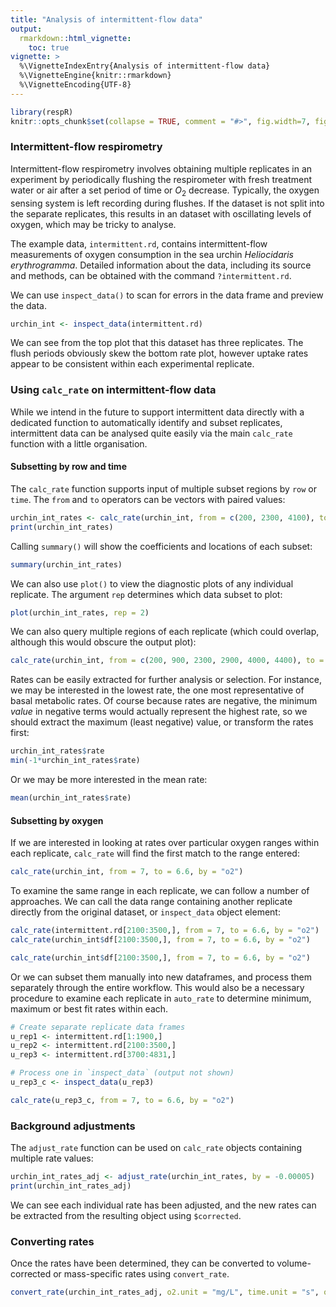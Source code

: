 ```yaml
---
title: "Analysis of intermittent-flow data"
output: 
  rmarkdown::html_vignette:
    toc: true
vignette: >
  %\VignetteIndexEntry{Analysis of intermittent-flow data}
  %\VignetteEngine{knitr::rmarkdown}
  %\VignetteEncoding{UTF-8}
---
```


```r
library(respR)
knitr::opts_chunk$set(collapse = TRUE, comment = "#>", fig.width=7, fig.height=7)
```

### Intermittent-flow respirometry

Intermittent-flow respirometry involves obtaining multiple replicates in an experiment by periodically flushing the respirometer with fresh treatment water or air after a set period of time or $O_2$ decrease. Typically, the oxygen sensing system is left recording during flushes. If the dataset is not split into the separate replicates, this results in an dataset with oscillating levels of oxygen, which may be tricky to analyse.  

The example data, `intermittent.rd`, contains intermittent-flow measurements of oxygen consumption in the sea urchin *Heliocidaris erythrogramma*. Detailed information about the data, including its source and methods, can be obtained with the command `?intermittent.rd`. 

We can use `inspect_data()` to scan for errors in the data frame and preview the data.

```r
urchin_int <- inspect_data(intermittent.rd)
```

We can see from the top plot that this dataset has three replicates. The flush periods obviously skew the bottom rate plot, however uptake rates appear to be consistent within each experimental replicate. 

### Using `calc_rate` on intermittent-flow data
While we intend in the future to support intermittent data directly with a dedicated function to automatically identify and subset replicates, intermittent data can be analysed quite easily via the main `calc_rate` function with a little organisation.

#### Subsetting by row and time
The `calc_rate` function supports input of multiple subset regions by `row` or `time`. The `from` and `to` operators can be vectors with paired values:

```r
urchin_int_rates <- calc_rate(urchin_int, from = c(200, 2300, 4100), to = c(1800, 3200, 4600), by = "time")
print(urchin_int_rates)
```

Calling `summary()` will show the coefficients and locations of each subset:
```r
summary(urchin_int_rates)
```

We can also use `plot()` to view the diagnostic plots of any individual replicate. The argument `rep` determines which data subset to plot:
```r
plot(urchin_int_rates, rep = 2)
```

We can also query multiple regions of each replicate (which could overlap, although this would obscure the output plot):
```r
calc_rate(urchin_int, from = c(200, 900, 2300, 2900, 4000, 4400), to = c(700, 1700, 2700, 3300, 4300, 4700), by = "time")
```



Rates can be easily extracted for further analysis or selection. For instance, we may be interested in the lowest rate, the one most representative of basal metabolic rates. Of course because rates are negative, the minimum *value* in negative terms would actually represent the highest rate, so we should extract the maximum (least negative) value, or transform the rates first: 
```r
urchin_int_rates$rate
min(-1*urchin_int_rates$rate)
```
Or we may be more interested in the mean rate:
```r
mean(urchin_int_rates$rate)

```


#### Subsetting by oxygen 
If we are interested in looking at rates over particular oxygen ranges within each replicate, `calc_rate` will find the first match to the range entered:
```r
calc_rate(urchin_int, from = 7, to = 6.6, by = "o2")
```

To examine the same range in each replicate, we can follow a number of approaches. We can call the data range containing another replicate directly from the original dataset, or `inspect_data` object element:

```r
calc_rate(intermittent.rd[2100:3500,], from = 7, to = 6.6, by = "o2")
calc_rate(urchin_int$df[2100:3500,], from = 7, to = 6.6, by = "o2")
```
```r
calc_rate(urchin_int$df[2100:3500,], from = 7, to = 6.6, by = "o2")
```

Or we can subset them manually into new dataframes, and process them separately through the entire workflow. This would also be a necessary procedure to examine each replicate in `auto_rate` to determine minimum, maximum or best fit rates within each. 
```r
# Create separate replicate data frames
u_rep1 <- intermittent.rd[1:1900,]
u_rep2 <- intermittent.rd[2100:3500,]
u_rep3 <- intermittent.rd[3700:4831,]

# Process one in `inspect_data` (output not shown)
u_rep3_c <- inspect_data(u_rep3)
```
```r
calc_rate(u_rep3_c, from = 7, to = 6.6, by = "o2")
```

### Background adjustments
The `adjust_rate` function can be used on `calc_rate` objects containing multiple rate values:
```r
urchin_int_rates_adj <- adjust_rate(urchin_int_rates, by = -0.00005)
print(urchin_int_rates_adj)
```
We can see each individual rate has been adjusted, and the new rates can be extracted from the resulting object using `$corrected`. 

### Converting rates
Once the rates have been determined, they can be converted to volume-corrected or mass-specific rates using `convert_rate`. 

```r
convert_rate(urchin_int_rates_adj, o2.unit = "mg/L", time.unit = "s", output.unit = "mg/h/g", volume = 2.379, mass = 0.006955)
```

